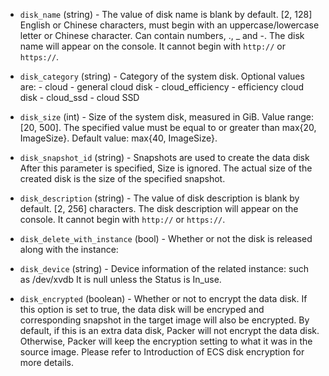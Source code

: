 <!-- Code generated from the comments of the AlicloudDiskDevice struct in builder/alicloud/ecs/image_config.go; DO NOT EDIT MANUALLY -->

-   `disk_name` (string) - The value of disk name is blank by default. [2,
    128] English or Chinese characters, must begin with an
    uppercase/lowercase letter or Chinese character. Can contain numbers,
    ., _ and -. The disk name will appear on the console. It cannot
    begin with `http://` or `https://`.
    
-   `disk_category` (string) - Category of the system disk. Optional values
    are:
        -   cloud - general cloud disk
        -   cloud_efficiency - efficiency cloud disk
        -   cloud_ssd - cloud SSD
    
-   `disk_size` (int) - Size of the system disk, measured in GiB. Value
    range: [20, 500]. The specified value must be equal to or greater
    than max{20, ImageSize}. Default value: max{40, ImageSize}.
    
-   `disk_snapshot_id` (string) - Snapshots are used to create the data
    disk After this parameter is specified, Size is ignored. The actual
    size of the created disk is the size of the specified snapshot.
    
-   `disk_description` (string) - The value of disk description is blank by
    default. [2, 256] characters. The disk description will appear on the
    console. It cannot begin with `http://` or `https://`.
    
-   `disk_delete_with_instance` (bool) - Whether or not the disk is
    released along with the instance:
    
-   `disk_device` (string) - Device information of the related instance:
    such as /dev/xvdb It is null unless the Status is In_use.
    
-   `disk_encrypted` (boolean) - Whether or not to encrypt the data disk.
    If this option is set to true, the data disk will be encryped and corresponding snapshot in the target image will also be encrypted. By
    default, if this is an extra data disk, Packer will not encrypt the
    data disk. Otherwise, Packer will keep the encryption setting to what
    it was in the source image. Please refer to Introduction of ECS disk encryption
    for more details.
    